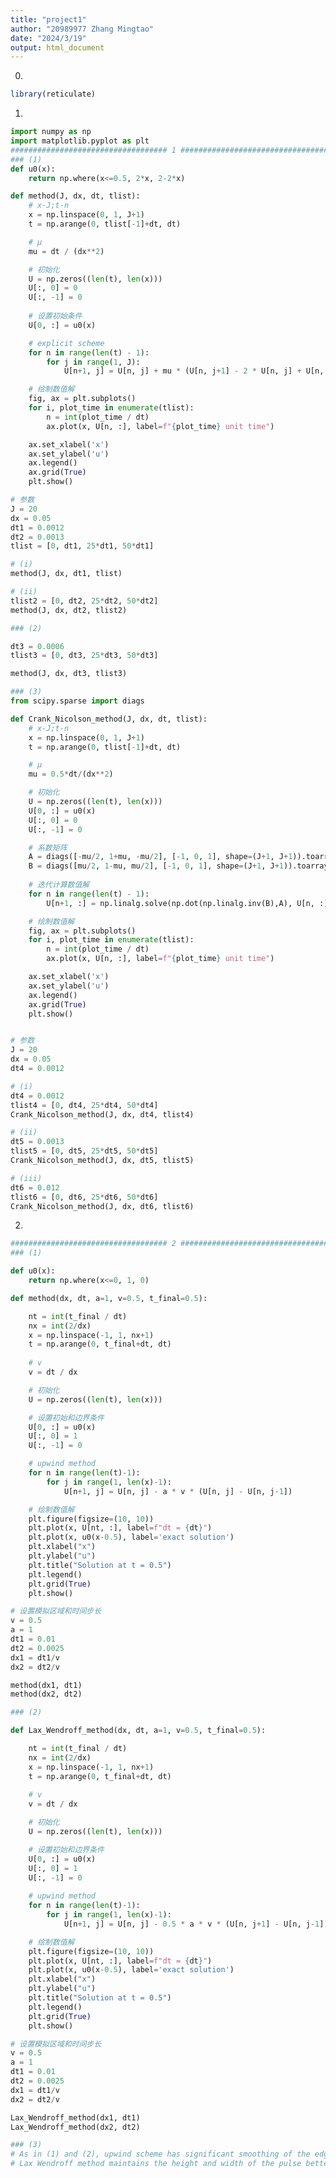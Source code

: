 ```yaml
---
title: "project1"
author: "20989977 Zhang Mingtao"
date: "2024/3/19"
output: html_document
---  
```

0.
```r
library(reticulate)
```  

1.
```python
import numpy as np
import matplotlib.pyplot as plt
################################### 1 ###################################
### (1)
def u0(x):
    return np.where(x<=0.5, 2*x, 2-2*x)

def method(J, dx, dt, tlist):
    # x-J;t-n
    x = np.linspace(0, 1, J+1)
    t = np.arange(0, tlist[-1]+dt, dt)

    # µ
    mu = dt / (dx**2)

    # 初始化
    U = np.zeros((len(t), len(x)))
    U[:, 0] = 0
    U[:, -1] = 0
    
    # 设置初始条件
    U[0, :] = u0(x)

    # explicit scheme
    for n in range(len(t) - 1):
        for j in range(1, J):
            U[n+1, j] = U[n, j] + mu * (U[n, j+1] - 2 * U[n, j] + U[n, j-1])

    # 绘制数值解
    fig, ax = plt.subplots()
    for i, plot_time in enumerate(tlist):
        n = int(plot_time / dt)
        ax.plot(x, U[n, :], label=f"{plot_time} unit time")

    ax.set_xlabel('x')
    ax.set_ylabel('u')
    ax.legend()
    ax.grid(True)
    plt.show()

# 参数
J = 20
dx = 0.05
dt1 = 0.0012
dt2 = 0.0013
tlist = [0, dt1, 25*dt1, 50*dt1]
```
```python
# (i)
method(J, dx, dt1, tlist)
```
```python
# (ii)
tlist2 = [0, dt2, 25*dt2, 50*dt2]
method(J, dx, dt2, tlist2)
```
```python
### (2)

dt3 = 0.0006
tlist3 = [0, dt3, 25*dt3, 50*dt3]

method(J, dx, dt3, tlist3)
```
```python

### (3)
from scipy.sparse import diags

def Crank_Nicolson_method(J, dx, dt, tlist):
    # x-J;t-n
    x = np.linspace(0, 1, J+1)
    t = np.arange(0, tlist[-1]+dt, dt)

    # µ
    mu = 0.5*dt/(dx**2)

    # 初始化
    U = np.zeros((len(t), len(x)))
    U[0, :] = u0(x)
    U[:, 0] = 0
    U[:, -1] = 0

    # 系数矩阵
    A = diags([-mu/2, 1+mu, -mu/2], [-1, 0, 1], shape=(J+1, J+1)).toarray()
    B = diags([mu/2, 1-mu, mu/2], [-1, 0, 1], shape=(J+1, J+1)).toarray()
    
    # 迭代计算数值解
    for n in range(len(t) - 1):
        U[n+1, :] = np.linalg.solve(np.dot(np.linalg.inv(B),A), U[n, :])

    # 绘制数值解
    fig, ax = plt.subplots()
    for i, plot_time in enumerate(tlist):
        n = int(plot_time / dt)
        ax.plot(x, U[n, :], label=f"{plot_time} unit time")

    ax.set_xlabel('x')
    ax.set_ylabel('u')
    ax.legend()
    ax.grid(True)
    plt.show()


# 参数
J = 20
dx = 0.05
dt4 = 0.0012
```
```python
# (i)
dt4 = 0.0012
tlist4 = [0, dt4, 25*dt4, 50*dt4]
Crank_Nicolson_method(J, dx, dt4, tlist4)
```
```python
# (ii)
dt5 = 0.0013
tlist5 = [0, dt5, 25*dt5, 50*dt5]
Crank_Nicolson_method(J, dx, dt5, tlist5)
```
```python
# (iii)
dt6 = 0.012
tlist6 = [0, dt6, 25*dt6, 50*dt6]
Crank_Nicolson_method(J, dx, dt6, tlist6)

```


2.
```python
################################### 2 ###################################
### (1)

def u0(x):
    return np.where(x<=0, 1, 0)

def method(dx, dt, a=1, v=0.5, t_final=0.5):

    nt = int(t_final / dt)
    nx = int(2/dx)
    x = np.linspace(-1, 1, nx+1)
    t = np.arange(0, t_final+dt, dt)
    
    # v
    v = dt / dx

    # 初始化
    U = np.zeros((len(t), len(x)))

    # 设置初始和边界条件
    U[0, :] = u0(x)
    U[:, 0] = 1
    U[:, -1] = 0

    # upwind method
    for n in range(len(t)-1):
        for j in range(1, len(x)-1):
            U[n+1, j] = U[n, j] - a * v * (U[n, j] - U[n, j-1])

    # 绘制数值解
    plt.figure(figsize=(10, 10))
    plt.plot(x, U[nt, :], label=f"dt = {dt}")
    plt.plot(x, u0(x-0.5), label='exact solution')
    plt.xlabel("x")
    plt.ylabel("u")
    plt.title("Solution at t = 0.5")
    plt.legend()
    plt.grid(True)
    plt.show()

# 设置模拟区域和时间步长
v = 0.5
a = 1
dt1 = 0.01
dt2 = 0.0025
dx1 = dt1/v
dx2 = dt2/v

method(dx1, dt1)
method(dx2, dt2)
```
```python
### (2)

def Lax_Wendroff_method(dx, dt, a=1, v=0.5, t_final=0.5):

    nt = int(t_final / dt)
    nx = int(2/dx)
    x = np.linspace(-1, 1, nx+1)
    t = np.arange(0, t_final+dt, dt)
    
    # v
    v = dt / dx

    # 初始化
    U = np.zeros((len(t), len(x)))

    # 设置初始和边界条件
    U[0, :] = u0(x)
    U[:, 0] = 1
    U[:, -1] = 0
    
    # upwind method
    for n in range(len(t)-1):
        for j in range(1, len(x)-1):
            U[n+1, j] = U[n, j] - 0.5 * a * v * (U[n, j+1] - U[n, j-1]) + 0.5 * a**2 * v**2 * (U[n, j+1] - 2 * U[n, j] + U[n, j-1])

    # 绘制数值解
    plt.figure(figsize=(10, 10))
    plt.plot(x, U[nt, :], label=f"dt = {dt}")
    plt.plot(x, u0(x-0.5), label='exact solution')
    plt.xlabel("x")
    plt.ylabel("u")
    plt.title("Solution at t = 0.5")
    plt.legend()
    plt.grid(True)
    plt.show()

# 设置模拟区域和时间步长
v = 0.5
a = 1
dt1 = 0.01
dt2 = 0.0025
dx1 = dt1/v
dx2 = dt2/v

Lax_Wendroff_method(dx1, dt1)
Lax_Wendroff_method(dx2, dt2)
```
```python

### (3)
# As in (1) and (2), upwind scheme has significant smoothing of the edges of the pulse compared with the exact solution.
# Lax Wendroff method maintains the height and width of the pulse better than the upwind scheme, but generates oscillations.

```

